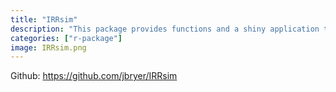 ```yaml
---
title: "IRRsim"
description: "This package provides functions and a shiny application to simulate inter-rater reliability statistics based on various scoring and response models. The initial motivation for this package is to understand the relationship between percent rater agreement and intraclass correlation."
categories: ["r-package"]
image: IRRsim.png
---
```


Github: [https://github.com/jbryer/IRRsim](https://github.com/jbryer/IRRsim)
